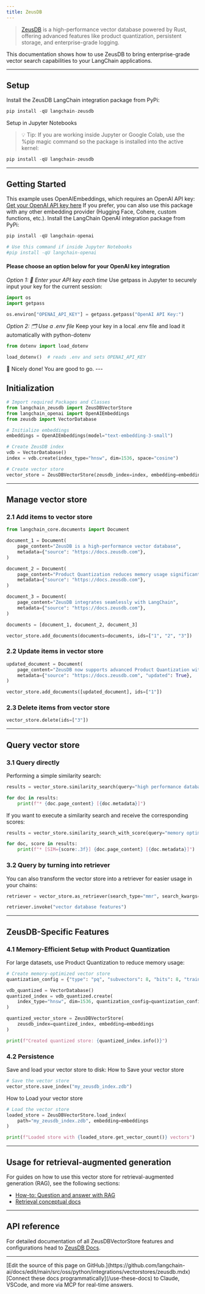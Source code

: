 ```yaml
---
title: ZeusDB
---
```


>[ZeusDB](https://www.zeusdb.com) is a high-performance vector database powered by Rust, offering advanced features like product quantization, persistent storage, and enterprise-grade logging.

This documentation shows how to use ZeusDB to bring enterprise-grade vector search capabilities to your LangChain applications.

---

## Setup

Install the ZeusDB LangChain integration package from PyPi:

```python
pip install -qU langchain-zeusdb
```

Setup in Jupyter Notebooks
> 💡 Tip: If you are working inside Jupyter or Google Colab, use the %pip magic command so the package is installed into the active kernel:
>
```python
pip install -qU langchain-zeusdb
```

---

## Getting Started

This example uses OpenAIEmbeddings, which requires an OpenAI API key: [Get your OpenAI API key here](https://platform.openai.com/api-keys)
If you prefer, you can also use this package with any other embedding provider (Hugging Face, Cohere, custom functions, etc.).
Install the LangChain OpenAI integration package from PyPi:

```python
pip install -qU langchain-openai

# Use this command if inside Jupyter Notebooks
#pip install -qU langchain-openai
```

#### Please choose an option below for your OpenAI key integration

*Option 1: 🔑 Enter your API key each time*
Use getpass in Jupyter to securely input your key for the current session:

```python
import os
import getpass

os.environ["OPENAI_API_KEY"] = getpass.getpass("OpenAI API Key:")
```

*Option 2: 🗂️ Use a .env file*
Keep your key in a local .env file and load it automatically with python-dotenv

```python
from dotenv import load_dotenv

load_dotenv()  # reads .env and sets OPENAI_API_KEY
```

<Info>
🎉 Nicely done! You are good to go.
</Info>
---

## Initialization

```python
# Import required Packages and Classes
from langchain_zeusdb import ZeusDBVectorStore
from langchain_openai import OpenAIEmbeddings
from zeusdb import VectorDatabase
```

```python
# Initialize embeddings
embeddings = OpenAIEmbeddings(model="text-embedding-3-small")

# Create ZeusDB index
vdb = VectorDatabase()
index = vdb.create(index_type="hnsw", dim=1536, space="cosine")

# Create vector store
vector_store = ZeusDBVectorStore(zeusdb_index=index, embedding=embeddings)
```

---

## Manage vector store

### 2.1 Add items to vector store

```python
from langchain_core.documents import Document

document_1 = Document(
    page_content="ZeusDB is a high-performance vector database",
    metadata={"source": "https://docs.zeusdb.com"},
)

document_2 = Document(
    page_content="Product Quantization reduces memory usage significantly",
    metadata={"source": "https://docs.zeusdb.com"},
)

document_3 = Document(
    page_content="ZeusDB integrates seamlessly with LangChain",
    metadata={"source": "https://docs.zeusdb.com"},
)

documents = [document_1, document_2, document_3]

vector_store.add_documents(documents=documents, ids=["1", "2", "3"])
```

### 2.2 Update items in vector store

```python
updated_document = Document(
    page_content="ZeusDB now supports advanced Product Quantization with 4x-256x compression",
    metadata={"source": "https://docs.zeusdb.com", "updated": True},
)

vector_store.add_documents([updated_document], ids=["1"])
```

### 2.3 Delete items from vector store

```python
vector_store.delete(ids=["3"])
```

---

## Query vector store

### 3.1 Query directly

Performing a simple similarity search:

```python
results = vector_store.similarity_search(query="high performance database", k=2)

for doc in results:
    print(f"* {doc.page_content} [{doc.metadata}]")
```

If you want to execute a similarity search and receive the corresponding scores:

```python
results = vector_store.similarity_search_with_score(query="memory optimization", k=2)

for doc, score in results:
    print(f"* [SIM={score:.3f}] {doc.page_content} [{doc.metadata}]")
```

### 3.2 Query by turning into retriever

You can also transform the vector store into a retriever for easier usage in your chains:

```python
retriever = vector_store.as_retriever(search_type="mmr", search_kwargs={"k": 2})

retriever.invoke("vector database features")
```

---

## ZeusDB-Specific Features

### 4.1 Memory-Efficient Setup with Product Quantization

For large datasets, use Product Quantization to reduce memory usage:

```python
# Create memory-optimized vector store
quantization_config = {"type": "pq", "subvectors": 8, "bits": 8, "training_size": 10000}

vdb_quantized = VectorDatabase()
quantized_index = vdb_quantized.create(
    index_type="hnsw", dim=1536, quantization_config=quantization_config
)

quantized_vector_store = ZeusDBVectorStore(
    zeusdb_index=quantized_index, embedding=embeddings
)

print(f"Created quantized store: {quantized_index.info()}")
```

### 4.2 Persistence

Save and load your vector store to disk:
How to Save your vector store

```python
# Save the vector store
vector_store.save_index("my_zeusdb_index.zdb")
```

How to Load your vector store

```python
# Load the vector store
loaded_store = ZeusDBVectorStore.load_index(
    path="my_zeusdb_index.zdb", embedding=embeddings
)

print(f"Loaded store with {loaded_store.get_vector_count()} vectors")
```

---

## Usage for retrieval-augmented generation

For guides on how to use this vector store for retrieval-augmented generation (RAG), see the following sections:

- [How-to: Question and answer with RAG](https://python.langchain.com/docs/how_to/#qa-with-rag)
- [Retrieval conceptual docs](https://python.langchain.com/docs/concepts/retrieval/)

---

## API reference

For detailed documentation of all ZeusDBVectorStore features and configurations head to [ZeusDB Docs](https://docs.zeusdb.com/en/latest/vector_database/integrations/langchain.html).

---

<Callout icon="pen-to-square" iconType="regular">
    [Edit the source of this page on GitHub.](https://github.com/langchain-ai/docs/edit/main/src/oss/python/integrations/vectorstores/zeusdb.mdx)
</Callout>
<Tip icon="terminal" iconType="regular">
    [Connect these docs programmatically](/use-these-docs) to Claude, VSCode, and more via MCP for    real-time answers.
</Tip>
